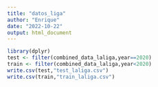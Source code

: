 ```yaml
---
title: "datos_liga"
author: "Enrique"
date: "2022-10-22"
output: html_document
---
```


```r
library(dplyr)
test <- filter(combined_data_laliga,year==2020)
train <- filter(combined_data_laliga,year<2020)
write.csv(test,"test_laliga.csv")
write.csv(train,"train_laliga.csv")

```
